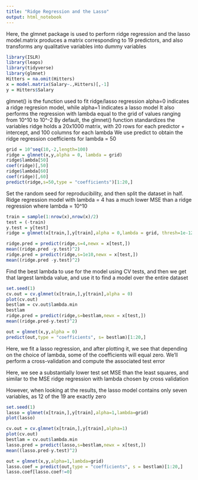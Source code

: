 ```yaml
---
title: "Ridge Regression and the Lasso"
output: html_notebook
---
```


Here, the glmnet package is used to perform ridge regression and the lasso
model.matrix produces a matrix corresponding to 19 predictors, and also transforms any qualitative variables into dummy variables

```r
library(ISLR)
library(leaps)
library(tidyverse)
library(glmnet)
Hitters = na.omit(Hitters)
x = model.matrix(Salary~.,Hitters)[,-1]
y = Hitters$Salary
```


glmnet() is the function used to fit ridge/lasso regression
alpha=0 indicates a ridge regresion model, while alpha=1 indicates a lasso model
It also performs the regression with lambda equal to the grid of values ranging from 10^10 to 10^-2
By default, the glmnet() function standardizes the variables
ridge holds a 20x1000 matrix, with 20 rows for each predictor + intercept, and 100 columns for each lambda
We use predict to obtain the ridge regression coefficients for lambda = 50
```r
grid = 10^seq(10,-2,length=100)
ridge = glmnet(x,y,alpha = 0, lambda = grid)
ridge$lambda[50]
coef(ridge)[,50]
ridge$lambda[60]
coef(ridge)[,60]
predict(ridge,s=50,type = "coefficients")[1:20,]
```

Set the random seed for reproducibility, and then split the dataset in half.
Ridge regression model with lambda = 4 has a much lower MSE than a ridge regression where lambda = 10^10
```r

train = sample(1:nrow(x),nrow(x)/2)
test = (-train)
y.test = y[test]
ridge = glmnet(x[train,],y[train],alpha = 0,lambda = grid, thresh=1e-12)

ridge.pred = predict(ridge,s=4,newx = x[test,])
mean((ridge.pred -y.test)^2)
ridge.pred = predict(ridge,s=1e10,newx = x[test,])
mean((ridge.pred -y.test)^2)
```

Find the best lambda to use for the model using CV tests, and then we get that largest lambda value, and use it to find a model over the entire dataset
```r
set.seed(1)
cv.out = cv.glmnet(x[train,],y[train],alpha = 0)
plot(cv.out)
bestlam = cv.out$lambda.min
bestlam
ridge.pred = predict(ridge,s=bestlam,newx = x[test,])
mean((ridge.pred-y.test)^2)

out = glmnet(x,y,alpha = 0)
predict(out,type = "coefficients", s= bestlam)[1:20,]
```

Here, we fit a lasso regression, and after plotting it, we see that depending on the choice of lambda, some of the coefficients will equal zero. We'll perform a cross-validation and compute the associated test error

Here, we see a substantially lower test set MSE than the least squares, and similar to the MSE ridge regression with lambda chosen by cross validation

However, when looking at the results, the lasso model contains only seven variables, as 12 of the 19 are exactly zero
```r
set.seed(1)
lasso = glmnet(x[train,],y[train],alpha=1,lambda=grid)
plot(lasso)

cv.out = cv.glmnet(x[train,],y[train],alpha=1)
plot(cv.out)
bestlam = cv.out$lambda.min
lasso.pred = predict(lasso,s=bestlam,newx = x[test,])
mean((lasso.pred-y.test)^2)

out = glmnet(x,y,alpha=1,lambda=grid)
lasso.coef = predict(out,type = "coefficients", s = bestlam)[1:20,]
lasso.coef[lasso.coef!=0]
```


